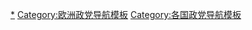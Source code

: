 {{Navbox
| name       = 黑山政党
| title      = {{flagicon|Montenegro}} [[黑山政党列表|黑山政党]] 
| bodyclass  = hlist

| group1 = [[黑山议会|议会]]（81）
| list1  = 
  {{Navbox|subgroup

  | group1 = [[执政联盟]] (41)
  | list1  = 
* [[民主黑山|DCG]] (9)
* [[新塞尔维亚族民主党|NSD]] (8)
* [[争取变革运动|PzP]] (5) 
* [[民主人民党 (黑山)|DNP]] (5)
* [[黑山社会主义人民党|SNP]] (5)
* [[联合改革行动|URA]] (4)
* [[True Montenegro|PCG]] (1)
* [[DEMOS]] (1)
* [[联合黑山|UCG]] (1)
* [[工人党 (黑山)|RP]] (1) 

  | group2 = [[反对党]] (40)
  | list2  =  
* [[黑山社会主义者民主党|DPS]] (29)
* [[黑山社会民主人士|SD]] (3)
* [[波什尼亚克党|BS]] (3)
* [[黑山社会民主党|SDP]] (2)
* [[自由党 (黑山)|LP]] (1)
* [[Albanian Alternative|AA]] (1)
* [[民主党 (黑山)|DP]] (1)
  }}


| below = 
* [[黑山政治]]
* [[各国执政党列表]]
* [[Portal:政治|政治专题]]
}}<noinclude>
[[Category:黑山政党|*]]
[[Category:欧洲政党导航模板]]
[[Category:各国政党导航模板]]
</noinclude>